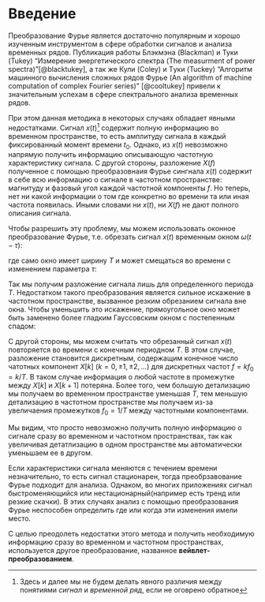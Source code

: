 # Введение {-}
Преобразование Фурье является достаточно популярным и хорошо изученным инструментом в сфере обработки сигналов и анализа временных рядов.
Публикация работы Блэкмэна (Blackman) и Туки (Tukey) "Измерение энергетического спектра (The measurment of power spectra)"[@blacktukey], а так же Кули (Coley) и Tуки (Tuckey) "Алгоритм машинного вычисления сложных рядов Фурье (An algorithm of machine computation of complex Fourier series)" [@cooltukey] привели к значительным успехам в сфере спектрального анализа временных рядов.

При этом данная методика в некоторых случаях обладает явными недостатками. Сигнал $x(t)$[^or-series] содержит полную информацию во временном пространстве, то есть амплитуду сигнала в каждый фиксированный момент времени $t_0$. Однако, из $x(t)$ невозможно напрямую получить информацию описывающую частотную характеристику сигнала. С другой стороны, разложение $X(f)$ полученное с помощью преобразовнаия Фурье сингнала $x(t)$ содержит в себе всю информацию о сигнале в частотном пространстве: магнитуду и фазовый угол каждой частотной компоненты $f$. Но теперь, нет ни какой информации о том где конкретно во времени та или иная частота появилась. Иными словами ни $x(t)$, ни $X(f)$ не дают полного описания сигнала.

[^or-series]:
  Здесь и далее мы не будем делать явного различия между понятиями *сигнал* и *временной ряд*, если не оговрено обратное

Чтобы разрешить эту проблему, мы можем использовать оконное преобразование Фурье, т.е. обрезать сигнал $x(t)$ временным окном $\omega(t - \tau)$:

\begin{equation}
    x'(t) = \omega(t - \tau) x(t),
\end{equation}

где само окно имеет ширину $T$ и может смещаться во времени с изменением параметра $\tau$:

\begin{equation}
    \omega(t) =
    \begin{cases}
        1, t \in [0, T] \\
        0, t \not\in [0, T]
    \end{cases}
\end{equation}

Так мы получим разложение сигнала лишь для определенного периода $T$. Недостатком такого преобразования является сильное искажение в частотном пространстве, вызванное резким обрезанием сигнала вне окна. Чтобы уменьшить это искажение, прямоугольное окно может быть заменено более гладким Гауссовским окном с постепенным спадом:

\begin{equation} x'(t) = g(t) x(t), ~ g(t) = c \exp{((t - \tau)^2 / \sigma ^ 2)}\end{equation}

С другой стороны, мы можем считать что обрезанный сигнал $x(t)$ повторяется во времени с конечным периодном $T$. В этом случае, разложение становится дискретным, содержащим конечное число чатотных компонент $X[k]~(k = 0, \pm 1, \pm 2, \dots)$  для дискретных частот $f = kf_0 =  k/ T$. В таком случае информация о любой частоте в промежутке между $X[k]$ и $X[k + 1]$ потеряна. Более того, чем большую детализацию мы получаем во временном пространстве уменьшая $T$, тем меньшую детализацию в частотном пространстве мы получаем из-за увеличаения промежутков $f_0 = 1 / T$ между частотными компонентами.

Мы видим, что просто невозможно получить полную информацию о сигнале сразу во временном и частотном пространствах, так как увеличивая детатлизацию в одном пространстве мы автоматически уменьшаем ее в другом.

Если характеристики сигнала меняются с течением времени незначительно, то есть сигнал стационарен, тогда преобрзавование Фурье подходит для анализа. Однаком, во многих приложениях сигнал быстроменяющийся или нестационарный(например есть тренд или резкие скачки). В этих случаях анализ с помощью преобразования Фурье неспособен определить где или когда эти изменения имели место.

С целью преодолеть недостатки этого метода и получить необходимую информацию сразу во временном и частотном пространствах, используется другое преобразование, названное __вейвлет-преобразованием__.
